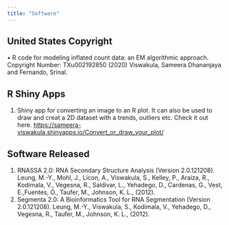 ```yaml
---
title: "Software"
---
```


## United States Copyright

• R code for modeling inflated count data: an EM algorithmic approach. Copyright Number: TXu002192850 (2020) Viswakula, Sameera Dhananjaya and Fernando, Srinal.

## R Shiny Apps

1.  Shiny app for converting an image to an R plot. It can also be used to draw and creat a 2D dataset with a trends, outliers etc. Check it out here. <https://sameera-viswakula.shinyapps.io/Convert_or_draw_your_plot/>

## Software Released

1.  RNASSA 2.0: RNA Secondary Structure Analysis (Version 2.0.121208). Leung, M.-Y., Mohl, J., Licon, A., Viswakula, S., Kelley, P., Araiza, R., Kodimala, V., Vegesna, R., Saldivar, L., Yehadego, D., Cardenas, G., Vest, E.,Fuentes, O., Taufer, M., Johnson, K. L., (2012).
2.  Segmenta 2.0: A Bioinformatics Tool for RNA Segmentation (Version 2.0.121208). Leung, M.-Y., Viswakula, S., Kodimala, V., Yehadego, D., Vegesna, R., Taufer, M., Johnson, K. L., (2012).
